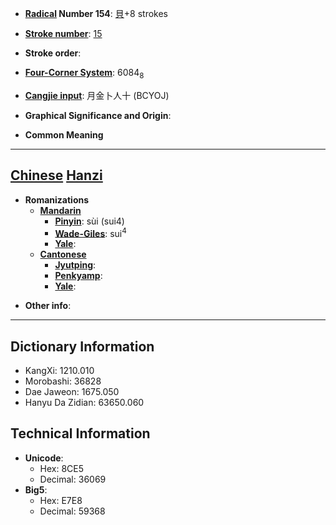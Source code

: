 * '''[[Wiktionary:Chinese radical index| Radical]] Number 154''': [[Wiktionary:Chinese radical index 貝|貝]]+8 strokes

* '''[[Wiktionary:Chinese total strokes index|Stroke number]]''': [[Wiktionary:Chinese total strokes index 15|15]]

* '''Stroke order''': 

* '''[[Wiktionary:Chinese four corner index|Four-Corner System]]''': 6084<sub>8</sub>

* '''[[Wiktionary:Chinese Cangjie index|Cangjie input]]''': 月金卜人十 (BCYOJ)

* '''Graphical Significance and Origin''': 

* '''Common Meaning'''

----

== [[Chinese]] [[Hanzi]] ==

* '''Romanizations'''
** '''[[Mandarin]]'''
*** '''[[Pinyin]]''': sùi (sui4)
*** '''[[Wade-Giles]]''': sui<sup>4</sup>
*** '''[[Yale]]''': 
** '''[[Cantonese]]'''
*** '''[[Jyutping]]''':
*** '''[[Penkyamp]]''': 
*** '''[[Yale]]''': 

* '''Other info''': 

----

== Dictionary Information ==

* KangXi: 1210.010
* Morobashi: 36828
* Dae Jaweon: 1675.050
* Hanyu Da Zidian: 63650.060

== Technical Information ==

* '''Unicode''':
** Hex: 8CE5
** Decimal: 36069
* '''Big5''':
** Hex: E7E8
** Decimal: 59368